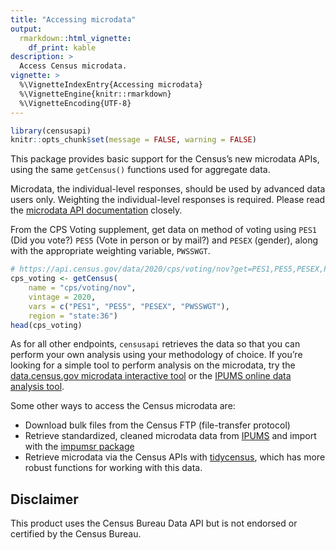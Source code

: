 ```yaml
---
title: "Accessing microdata"
output: 
  rmarkdown::html_vignette:
    df_print: kable
description: >
  Access Census microdata.
vignette: >
  %\VignetteIndexEntry{Accessing microdata}
  %\VignetteEngine{knitr::rmarkdown}
  %\VignetteEncoding{UTF-8}
---
```


```r
library(censusapi)
knitr::opts_chunk$set(message = FALSE, warning = FALSE)
```

This package provides basic support for the Census's new microdata APIs, using the same `getCensus()` functions used for aggregate data. 

Microdata, the individual-level responses, should be used by advanced data users only. Weighting the individual-level responses is required. Please read the [microdata API documentation](https://www.census.gov/data/developers/data-sets/census-microdata-api.html) closely.

From the CPS Voting supplement, get data on method of voting using `PES1` (Did you vote?) `PES5` (Vote in person or by mail?) and `PESEX` (gender), along with the appropriate weighting variable, `PWSSWGT`.

```r
# https://api.census.gov/data/2020/cps/voting/nov?get=PES1,PES5,PESEX,PWSSWGT&for=state:01
cps_voting <- getCensus(
	name = "cps/voting/nov",
	vintage = 2020,
	vars = c("PES1", "PES5", "PESEX", "PWSSWGT"),
	region = "state:36")
head(cps_voting)
```

As for all other endpoints, `censusapi` retrieves the data so that you can perform your own analysis using your methodology of choice. If you're looking for a simple tool to perform analysis on the microdata, try the [data.census.gov microdata interactive tool](https://data.census.gov/mdat/#/) or the [IPUMS online data analysis tool](https://cps.ipums.org/cps/sda.shtml).

Some other ways to access the Census microdata are:

* Download bulk files from the Census FTP (file-transfer protocol)
* Retrieve standardized, cleaned microdata data from [IPUMS](https://www.ipums.org/) and import with the [impumsr package](https://tech.popdata.org/ipumsr/)
* Retrieve microdata via the Census APIs with [tidycensus](https://walker-data.com/tidycensus/articles/pums-data.html), which has more robust functions for working with this data.

## Disclaimer
This product uses the Census Bureau Data API but is not endorsed or certified by the Census Bureau.
